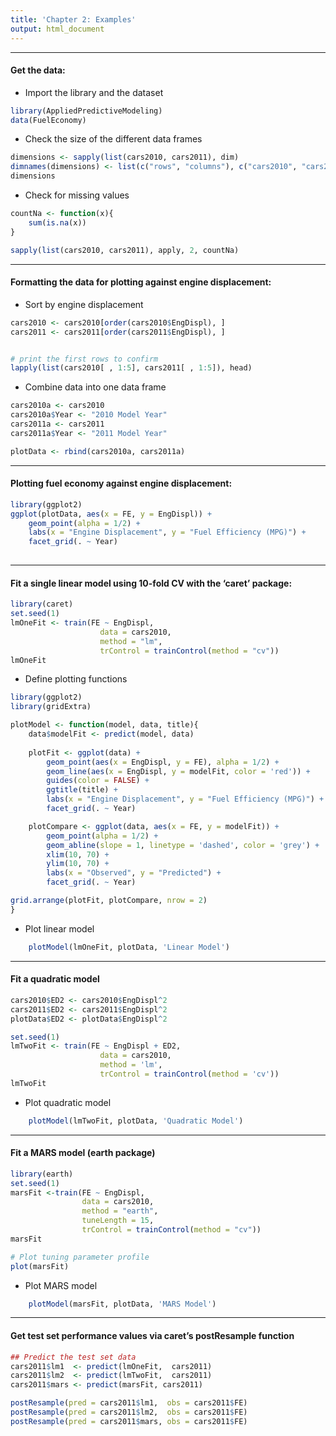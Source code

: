 ```yaml
---
title: 'Chapter 2: Examples'
output: html_document
---
```


___
#### Get the data:

- Import the library and the dataset 
```r
library(AppliedPredictiveModeling)
data(FuelEconomy)
```

- Check the size of the different data frames
```r
dimensions <- sapply(list(cars2010, cars2011), dim)
dimnames(dimensions) <- list(c("rows", "columns"), c("cars2010", "cars2011"))
dimensions
```

- Check for missing values
```r
countNa <- function(x){
    sum(is.na(x))
}

sapply(list(cars2010, cars2011), apply, 2, countNa)
```

___
#### Formatting the data for plotting against engine displacement:

- Sort by engine displacement
```r
cars2010 <- cars2010[order(cars2010$EngDispl), ]
cars2011 <- cars2011[order(cars2011$EngDispl), ]


# print the first rows to confirm
lapply(list(cars2010[ , 1:5], cars2011[ , 1:5]), head)
```

- Combine data into one data frame
```r
cars2010a <- cars2010
cars2010a$Year <- "2010 Model Year"
cars2011a <- cars2011
cars2011a$Year <- "2011 Model Year"

plotData <- rbind(cars2010a, cars2011a)
```

___
#### Plotting fuel economy against engine displacement:

```r
library(ggplot2)
ggplot(plotData, aes(x = FE, y = EngDispl)) +
    geom_point(alpha = 1/2) +
    labs(x = "Engine Displacement", y = "Fuel Efficiency (MPG)") +
    facet_grid(. ~ Year)
        
```

___
#### Fit a single linear model using 10-fold CV with the 'caret' package:
```r

library(caret)
set.seed(1)
lmOneFit <- train(FE ~ EngDispl, 
                    data = cars2010, 
                    method = "lm",
                    trControl = trainControl(method = "cv"))
lmOneFit
```

- Define plotting functions
```r

library(ggplot2)
library(gridExtra)

plotModel <- function(model, data, title){
    data$modelFit <- predict(model, data)
    
    plotFit <- ggplot(data) +
        geom_point(aes(x = EngDispl, y = FE), alpha = 1/2) +
        geom_line(aes(x = EngDispl, y = modelFit, color = 'red')) + 
        guides(color = FALSE) +
        ggtitle(title) +
        labs(x = "Engine Displacement", y = "Fuel Efficiency (MPG)") +
        facet_grid(. ~ Year)

    plotCompare <- ggplot(data, aes(x = FE, y = modelFit)) +
        geom_point(alpha = 1/2) +
        geom_abline(slope = 1, linetype = 'dashed', color = 'grey') + 
        xlim(10, 70) +
        ylim(10, 70) + 
        labs(x = "Observed", y = "Predicted") +
        facet_grid(. ~ Year)

grid.arrange(plotFit, plotCompare, nrow = 2) 
}

```

- Plot linear model
```r
    plotModel(lmOneFit, plotData, 'Linear Model')
```

___
#### Fit a quadratic model
```r
cars2010$ED2 <- cars2010$EngDispl^2
cars2011$ED2 <- cars2011$EngDispl^2
plotData$ED2 <- plotData$EngDispl^2

set.seed(1)
lmTwoFit <- train(FE ~ EngDispl + ED2,
                    data = cars2010,
                    method = 'lm',
                    trControl = trainControl(method = 'cv'))
lmTwoFit

```

- Plot quadratic model
```r
    plotModel(lmTwoFit, plotData, 'Quadratic Model')
```

___
#### Fit a MARS model (earth package)
```r
library(earth)
set.seed(1)
marsFit <-train(FE ~ EngDispl,
                data = cars2010,
                method = "earth",
                tuneLength = 15,
                trControl = trainControl(method = "cv"))
marsFit

# Plot tuning parameter profile
plot(marsFit)
```

- Plot MARS model
```r
    plotModel(marsFit, plotData, 'MARS Model')
```

___
#### Get test set performance values via caret's postResample function
```r
## Predict the test set data
cars2011$lm1  <- predict(lmOneFit,  cars2011)
cars2011$lm2  <- predict(lmTwoFit,  cars2011)
cars2011$mars <- predict(marsFit, cars2011)

postResample(pred = cars2011$lm1,  obs = cars2011$FE)
postResample(pred = cars2011$lm2,  obs = cars2011$FE)
postResample(pred = cars2011$mars, obs = cars2011$FE)
```

